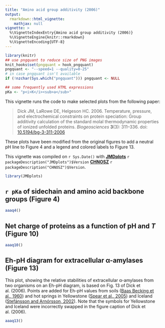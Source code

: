 ```yaml
---
title: "Amino acid group additivity (2006)"
output: 
  rmarkdown::html_vignette:
    mathjax: null
vignette: >
  %\VignetteIndexEntry{Amino acid group additivity (2006)}
  %\VignetteEngine{knitr::rmarkdown}
  %\VignetteEncoding{UTF-8}
---
```


```r
library(knitr)
## use pngquant to reduce size of PNG images
knit_hooks$set(pngquant = hook_pngquant)
pngquant <- "--speed=1 --quality=0-25"
# in case pngquant isn't available
if (!nzchar(Sys.which("pngquant"))) pngquant <- NULL 
```

```r
## some frequently used HTML expressions
pKa <- "p<i>K</i><sub>a</sub>"
```

This vignette runs the code to make selected plots from the following paper:

> Dick JM, LaRowe DE, Helgeson HC. 2006. Temperature, pressure, and electrochemical constraints on protein speciation: Group additivity calculation of the standard molal thermodynamic properties of ionized unfolded proteins. *Biogeosciences* **3**(3): 311–336. doi: [10.5194/bg-3-311-2006](https://doi.org/10.5194/bg-3-311-2006)

These plots have been modified from the original figures to add a neutral pH line to Figure 4 and a legend and colored labels to Figure 13.

This vignette was compiled on `r Sys.Date()` with **[JMDplots](https://github.com/jedick/JMDplots)** `r packageDescription("JMDplots")$Version` **[CHNOSZ](http://chnosz.net)** `r packageDescription("CHNOSZ")$Version`.

```r
library(JMDplots)
```

## `r pKa` of sidechain and amino acid backbone groups (Figure 4)
```r
aaaq4()
```

## Net charge of proteins as a function of pH and *T* (Figure 10)
```r
aaaq10()
```

## Eh-pH diagram for extracellular α-amylases (Figure 13)
This plot, showing the relative stabilities of extracellular α-amylases from two organisms on an Eh-pH diagram, is based on Fig. 13 of Dick et al. (2006).
Points are added for Eh-pH values from soils ([Baas Becking et al., 1960](https://www.jstor.org/stable/30059218)) and hot springs in Yellowstone ([Spear et al., 2005](https://doi.org/10.1073/pnas.0409574102)) and Iceland ([Stefánsson and Arnórsson, 2002](https://doi.org/10.1016/S0009-2541(02)00119-5)).
Note that the symbols for Yellowstone and Iceland were incorrectly swapped in the figure caption of Dick et al. (2006).

```r
aaaq13()
```
